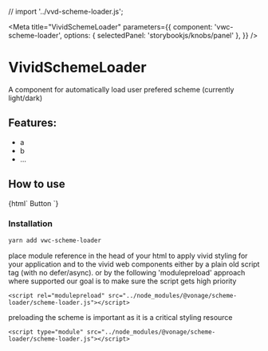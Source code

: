 
// import '../vvd-scheme-loader.js';

<Meta
  title="VividSchemeLoader"
  parameters={{
    component: 'vwc-scheme-loader',
    options: { selectedPanel: 'storybookjs/knobs/panel' },
  }}
/>

# VividSchemeLoader

A component for automatically load user prefered scheme (currently light/dark)

## Features:

- a
- b
- ...

## How to use

<Preview withToolbar>
  <Story name="Simple">
    {html`
      <vwc-button>Button</vwc-button>
    `}
  </Story>
</Preview>

### Installation

```bash
yarn add vwc-scheme-loader
```

place module reference in the head of your html to apply vivid styling for your application and to the vivid web components
either by a plain old script tag (with no defer/async).
or by the following 'modulepreload' approach where supported
our goal is to make sure the script gets high priority

```
<script rel="modulepreload" src="../node_modules/@vonage/scheme-loader/scheme-loader.js"></script>
```

preloading the scheme is important as it is a critical styling resource

```
<script type="module" src="../node_modules/@vonage/scheme-loader/scheme-loader.js"></script>
```
